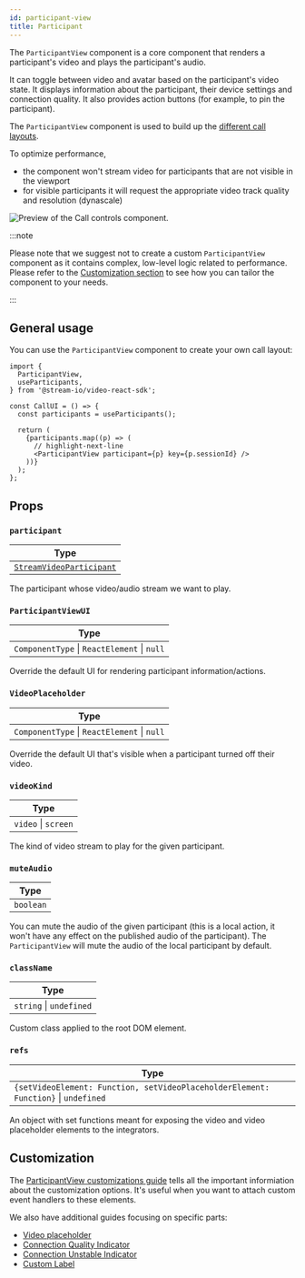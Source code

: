 ```yaml
---
id: participant-view
title: Participant
---
```


The `ParticipantView` component is a core component that renders a participant's video and plays the participant's audio.

It can toggle between video and avatar based on the participant's video state. It displays information about the participant, their device settings and connection quality. It also provides action buttons (for example, to pin the participant).

The `ParticipantView` component is used to build up the [different call layouts](../../../ui-components/core/call-layout).

To optimize performance,

- the component won't stream video for participants that are not visible in the viewport
- for visible participants it will request the appropriate video track quality and resolution (dynascale)

![Preview of the Call controls component.](../../assets/03-ui-components/participant.png)

:::note

Please note that we suggest not to create a custom `ParticipantView` component as it contains complex, low-level logic related to performance. Please refer to the [Customization section](#customization) to see how you can tailor the component to your needs.

:::

## General usage

You can use the `ParticipantView` component to create your own call layout:

```tsx
import {
  ParticipantView,
  useParticipants,
} from '@stream-io/video-react-sdk';

const CallUI = () => {
  const participants = useParticipants();

  return (
    {participants.map((p) => (
      // highlight-next-line
      <ParticipantView participant={p} key={p.sessionId} />
    ))}
  );
};
```

## Props

### `participant`

| Type                                                                                                            |
| --------------------------------------------------------------------------------------------------------------- |
| [`StreamVideoParticipant`](https://github.com/GetStream/stream-video-js/blob/main/packages/client/src/types.ts) |

The participant whose video/audio stream we want to play.

### `ParticipantViewUI`

| Type                                        |
| ------------------------------------------- |
| `ComponentType` \| `ReactElement` \| `null` |

Override the default UI for rendering participant information/actions.

### `VideoPlaceholder`

| Type                                        |
| ------------------------------------------- |
| `ComponentType` \| `ReactElement` \| `null` |

Override the default UI that's visible when a participant turned off their video.

### `videoKind`

| Type                |
| ------------------- |
| `video` \| `screen` |

The kind of video stream to play for the given participant.

### `muteAudio`

| Type      |
| --------- |
| `boolean` |

You can mute the audio of the given participant (this is a local action, it won't have any effect on the published audio of the participant). The `ParticipantView` will mute the audio of the local participant by default.

### `className`

| Type                    |
| ----------------------- |
| `string` \| `undefined` |

Custom class applied to the root DOM element.

### `refs`

| Type                                                                               |
| ---------------------------------------------------------------------------------- |
| `{setVideoElement: Function, setVideoPlaceholderElement: Function}` \| `undefined` |

An object with set functions meant for exposing the video and video placeholder elements to the integrators.

## Customization

The [ParticipantView customizations guide](../../../ui-cookbook/participant-view-customizations) tells all the important informiation about the customization options. It's useful when you want to attach custom event handlers to these elements.

We also have additional guides focusing on specific parts:

- [Video placeholder](../../../ui-cookbook/video-placeholder)
- [Connection Quality Indicator](../../../ui-cookbook/connection-quality-indicator)
- [Connection Unstable Indicator](../../../ui-cookbook/connection-unstable)
- [Custom Label](../../../ui-cookbook/custom-label)
